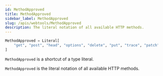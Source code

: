 ```yaml
---
id: MethodApproved
title: MethodApproved
sidebar_label: MethodApproved
slug: /apis/webtools/MethodApproved
description: The literal notation of all available HTTP methods.
---
```



<APITopBar type="type" source="webtools.MethodApproved" />

```python
MethodApproved = Literal[
    "get", "post", "head", "options", "delete", "put", "trace", "patch"
]
```

`MethodApproved` is a shortcut of a type literal.

`MethodApproved` is the literal notation of all available HTTP methods.
